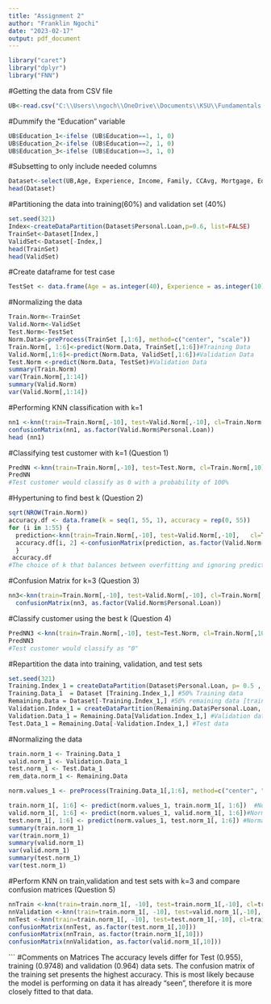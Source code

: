 ---
title: "Assignment 2"
author: "Franklin Ngochi"
date: "2023-02-17"
output: pdf_document
---
```{r}
library("caret")
library("dplyr")
library("FNN")
```
#Getting the data from CSV file
```{r}
UB<-read.csv("C:\\Users\\ngoch\\OneDrive\\Documents\\KSU\\Fundamentals of Machine Learning\\UniversalBank.csv", header=TRUE)
```

#Dummify the "Education" variable
```{r}
UB$Education_1<-ifelse (UB$Education==1, 1, 0)
UB$Education_2<-ifelse (UB$Education==2, 1, 0)
UB$Education_3<-ifelse (UB$Education==3, 1, 0)
```

#Subsetting to only include needed columns
```{r}
Dataset<-select(UB,Age, Experience, Income, Family, CCAvg, Mortgage, Education_1, Education_2, Education_3, Personal.Loan, Securities.Account, CD.Account, Online, CreditCard )
head(Dataset)
```

#Partitioning the data into training(60%) and validation set (40%)
```{r}
set.seed(321)
Index<-createDataPartition(Dataset$Personal.Loan,p=0.6, list=FALSE)
TrainSet<-Dataset[Index,]
ValidSet<-Dataset[-Index,]
head(TrainSet)
head(ValidSet)
```
#Create dataframe for test case
```{r}
TestSet <- data.frame(Age = as.integer(40), Experience = as.integer(10), Income = as.integer(84), Family = as.integer(2), CCAvg = as.integer(2), Mortgage = as.integer(0),Education1 = as.integer(0), Education2 = as.integer(1), Education3 = as.integer(0),  Securities.Account = as.integer(0), CD.Account = as.integer(0), Online = as.integer(1), CreditCard = as.integer(1))
```

#Normalizing the data
```{r}
Train.Norm<-TrainSet
Valid.Norm<-ValidSet
Test.Norm<-TestSet
Norm.Data<-preProcess(TrainSet [,1:6], method=c("center", "scale"))
Train.Norm[, 1:6]<-predict(Norm.Data, TrainSet[,1:6])#Training Data
Valid.Norm[,1:6]<-predict(Norm.Data, ValidSet[,1:6])#Validation Data
Test.Norm <-predict(Norm.Data, TestSet)#Validation Data
summary(Train.Norm)
var(Train.Norm[,1:14])
summary(Valid.Norm)
var(Valid.Norm[,1:14])
```

#Performing KNN classification with k=1
```{r}
nn1 <-knn(train=Train.Norm[,-10], test=Valid.Norm[,-10], cl=Train.Norm[,10], k=1, prob=TRUE)
confusionMatrix(nn1, as.factor(Valid.Norm$Personal.Loan))
head (nn1)
```
#Classifying test customer with k=1 (Question 1)
```{r}
PredNN <-knn(train=Train.Norm[,-10], test=Test.Norm, cl=Train.Norm[,10], k=1, prob=TRUE)
PredNN
#Test customer would classify as 0 with a probability of 100%
```
#Hypertuning to find best k (Question 2)
```{r}
sqrt(NROW(Train.Norm))
accuracy.df <- data.frame(k = seq(1, 55, 1), accuracy = rep(0, 55))
for (i in 1:55) {
  prediction<-knn(train=Train.Norm[,-10], test=Valid.Norm[,-10],   cl=Train.Norm[,10], k=i, prob=TRUE)
  accuracy.df[i, 2] <-confusionMatrix(prediction, as.factor(Valid.Norm[,10]))$overall[1]
  }
 accuracy.df 
#The choice of k that balances between overfitting and ignoring predictor information is k=3
```

#Confusion Matrix for k=3 (Question 3)
```{r}
nn3<-knn(train=Train.Norm[,-10], test=Valid.Norm[,-10], cl=Train.Norm[,10], k=3, prob=TRUE)
  confusionMatrix(nn3, as.factor(Valid.Norm$Personal.Loan))
```
#Classify customer using the best k (Question 4)
```{r}
PredNN3 <-knn(train=Train.Norm[,-10], test=Test.Norm, cl=Train.Norm[,10], k=3, prob=TRUE)
PredNN3
#Test customer would classify as "0"
```
#Repartition the data into training, validation, and test sets 
```{r}
set.seed(321)
Training.Index_1 = createDataPartition(Dataset$Personal.Loan, p= 0.5 , list=FALSE)
Training.Data_1  = Dataset [Training.Index_1,] #50% Training data 
Remaining.Data = Dataset[-Training.Index_1,] #50% remaining data [training + validation]
Validation.Index_1 = createDataPartition(Remaining.Data$Personal.Loan, p= 0.6, list=FALSE)
Validation.Data_1 = Remaining.Data[Validation.Index_1,] #Validation data
Test.Data_1 = Remaining.Data[-Validation.Index_1,] #Test data
```
#Normalizing the data
```{r}
train.norm_1 <- Training.Data_1
valid.norm_1 <- Validation.Data_1
test.norm_1 <- Test.Data_1
rem_data.norm_1 <- Remaining.Data

norm.values_1 <- preProcess(Training.Data_1[,1:6], method=c("center", "scale"))

train.norm_1[, 1:6] <- predict(norm.values_1, train.norm_1[, 1:6])  #Normalized Training Data
valid.norm_1[, 1:6] <- predict(norm.values_1, valid.norm_1[, 1:6])#Normalized Validation Data
test.norm_1[, 1:6] <- predict(norm.values_1, test.norm_1[, 1:6]) #Normalized Test Data
summary(train.norm_1)
var(train.norm_1)
summary(valid.norm_1)
var(valid.norm_1)
summary(test.norm_1)
var(test.norm_1)
```

#Perform KNN on train,validation and test sets with k=3 and compare confusion matrices (Question 5)
```{r}
nnTrain <-knn(train=train.norm_1[, -10], test=train.norm_1[,-10], cl=train.norm_1[,10], k=3, prob=TRUE)
nnValidation <-knn(train=train.norm_1[, -10], test=valid.norm_1[,-10], cl=train.norm_1[,10], k=3, prob=TRUE)
nnTest <-knn(train=train.norm_1[, -10], test=test.norm_1[,-10], cl=train.norm_1[,10], k=3, prob=TRUE)
confusionMatrix(nnTest, as.factor(test.norm_1[,10]))
confusionMatrix(nnTrain, as.factor(train.norm_1[,10]))
confusionMatrix(nnValidation, as.factor(valid.norm_1[,10]))
```
```
#Comments on Matrices
The accuracy levels differ for Test (0.955), training (0.9748) and validation (0.964) data sets. The confusion matrix of the training set presents the highest accuracy. This is most likely because the model is performing on data it has already "seen", therefore it is more closely fitted to that data.
